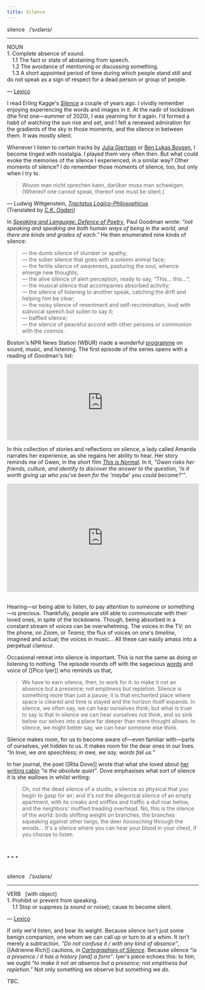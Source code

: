 ```yaml
---
title: Silence
---
```


<div class='pt-4 pb-4 flex place-content-center'>
  <div class='w-2/3 pt-6 pb-2 pl-6 pr-6 mb-4 rounded-lg bg-beige bg-opacity-50 dark:bg-gray-900 dark:bg-opacity-30'>
  <p class='text-base text-center'>
    silence &nbsp; /ˈsʌɪləns/
  </p>
  <hr class='border-beigeDarker dark:border-gray-800'/>
  <p class='text-left text-sm font-light'>
    NOUN <br/>
    1. Complete absence of sound. <br/>
    &emsp;1.1 The fact or state of abstaining from speech. <br/>
    &emsp;1.2 The avoidance of mentioning or discussing something. <br/>
    &emsp;1.3 A short appointed period of time during which people stand still and do not speak as a sign of respect for a dead person or group of people.
  </p>
  <p class='pt-2 text-xs text-center font-light'>
    — <a href='https://www.lexico.com/definition/silence' target="_blank">Lexico</a>
  </p>
  </div>
</div>



I read Erling Kagge's [_Silence_](https://www.worldcat.org/oclc/1064090469) a couple of years ago. I vividly remember enjoying experiencing the words and images in it. At the nadir of lockdown (the first one—summer of 2020), I was yearning for it again. I'd formed a habit of watching the sun rise and set, and I felt a renewed admiration for the gradients of the sky in those moments, and the silence in between them. It was mostly silent.

Whenever I listen to certain tracks by [Julia Gjertsen](https://soundcloud.com/juliagjertsen) or [Ben Lukas Boysen](https://soundcloud.com/benlukasboysen), I become tinged with nostalgia. I played them very often then. But what could evoke the memories of the silence I experienced, in a similar way? Other moments of silence? I do remember those moments of silence, too, but only when I try to.

<blockquote class='font-serif text-justify leading-relaxed align-middle'>
  Wovon man nicht sprechen kann, darüber muss man schweigen.<br/>
  (Whereof one cannot speak, thereof one must be silent.)
</blockquote>
<p class='font-serif text-right pr-4 -mt-4'>
  — Ludwig Wittgenstein, <a href="https://www.worldcat.org/oclc/1086999432" target="_blank"><em>Tractatus Logico-Philosophicus</em></a><br/>
  (Translated by <a href="https://www.worldcat.org/oclc/1120937278" target="_blank">C.K. Ogden</a>)
</p>

In [_Speaking and Language: Defence of Poetry_](https://www.worldcat.org/oclc/221223), Paul Goodman wrote: _“not speaking and speaking are both human ways of being in the world, and there are kinds and grades of each.”_ He then enumerated nine kinds of silence:

> — the dumb silence of slumber or apathy;<br/>
— the sober silence that goes with a solemn animal face;<br/>
— the fertile silence of awareness, pasturing the soul, whence emerge new thoughts;<br/>
— the alive silence of alert perception, ready to say, “This… this…”;<br/>
— the musical silence that accompanies absorbed activity;<br/>
— the silence of listening to another speak, catching the drift and helping him be clear;<br/>
— the noisy silence of resentment and self-recrimination, loud with subvocal speech but sullen to say it;<br/>
— baffled silence;<br/>
— the silence of peaceful accord with other persons or communion with the cosmos.

Boston's NPR News Station (WBUR) made a wonderful [programme](https://soundcloud.com/stylusradio) on sound, music, and listening. The first episode of the series opens with a reading of Goodman's list:

<iframe width="100%" height="200" scrolling="no" frameborder="no" src="https://w.soundcloud.com/player/?url=https%3A//api.soundcloud.com/tracks/181828661&color=%23949494&hide_related=true&show_comments=false&show_user=true&show_reposts=false&show_teaser=false&visual=true"></iframe><br/>

In this collection of stories and reflections on silence, a lady called Amanda narrates her experience, as she regains her ability to hear. Her story reminds me of Gwen, in the short film [_This is Normal_](https://vimeo.com/115687850). In it, _“Gwen risks her friends, culture, and identity to discover the answer to the question, 'Is it worth giving up who you've been for the 'maybe' you could become?'”_.

<div style="padding:56.25% 0 0 0;position:relative;"><iframe src="https://player.vimeo.com/video/115687850?color=ffffff" style="position:absolute;top:0;left:0;width:100%;height:100%;" frameborder="0" allow="autoplay; fullscreen; picture-in-picture" allowfullscreen></iframe></div><script src="https://player.vimeo.com/api/player.js"></script><br/>

Hearing—or being able to listen, to pay attention to someone or something—is precious. Thankfully, people are still able to communicate with their loved ones, in spite of the lockdowns. Though, being absorbed in a constant stream of _voices_ can be overwhelming. The voices in the TV; on the phone, on _Zoom_, or _Teams_; the flux of voices on one's _timeline_, imagined and actual; the voices in music... All these can easily amass into a perpetual clamour.

Occasional retreat into silence is important. This is not the same as doing or listening to nothing. The episode rounds off with the sagacious [words](http://content.time.com/time/magazine/article/0,9171,160855,00.html) and voice of [[Pico Iyer]] who reminds us that,

> We have to earn silence, then, to work for it: to make it not an absence but a presence; not emptiness but repletion. Silence is something more than just a pause; it is that enchanted place where space is cleared and time is stayed and the horizon itself expands. In silence, we often say, we can hear ourselves think; but what is truer to say is that in silence we can hear ourselves not think, and so sink below our selves into a place far deeper than mere thought allows. In silence, we might better say, we can hear someone else think.

Silence makes room, for us to become aware of—even familiar with—parts of ourselves, yet hidden to us. It makes room for the dear ones in our lives. _“In love, we are speechless; in awe, we say, words fail us.”_

In her journal, the poet [[Rita Dove]] wrote that what she loved about [her writing cabin](http://people.virginia.edu/~rfd4b/dreaming.pdf) *“is the absolute quiet”*. Dove emphasises what sort of silence it is she wallows in whilst writing:

> Oh, not the dead silence of a studio, a silence so physical that you begin to gasp for air; and it's not the allegorical silence of an empty apartment, with its creaks and sniffles and traffic a dull roar below, and the neighbors' muffled treading overhead. No, this is the silence of the world: birds shifting weight on branches, the branches squeaking against other twigs, the deer *hooosching* through the woods... It's a silence where you can hear your blood in your chest, if you choose to listen.

<br/><div class='text-center text-2xl font-serif'>* * *</div><br/>

<div class='pt-4 pb-4 flex place-content-center'>
  <div class='w-2/3 pt-6 pb-2 pl-6 pr-6 mb-4 rounded-lg bg-beige bg-opacity-50 dark:bg-gray-900 dark:bg-opacity-30'>
  <p class='text-lg text-center'>
    silence &nbsp; /ˈsʌɪləns/
  </p>
  <hr class='border-beigeDarker dark:border-gray-800'/>
  <p class='text-left text-sm font-light'>
    VERB &nbsp; [with object]<br/>
    1. Prohibit or prevent from speaking. <br/>
    &emsp;1.1 Stop or suppress (a sound or noise); cause to become silent.
  </p>
  <p class='pt-2 text-xs text-center font-light'>
    — <a href='https://www.lexico.com/definition/silence' target="_blank">Lexico</a>
  </p>
  </div>
</div>

If only we'd listen, and bear its weight. Because silence isn't just some benign companion, one whom we can call up or turn to at a whim. It isn't merely a subtraction. *“Do not confuse it / with any kind of absence”*,  [[Adrienne Rich]] cautions, in [*Cartographies of Silence*](/poems-by-adrienne-rich). Because silence *“is a presence / it has a history [and] a form”*. Iyer's piece echoes this: to him, we ought *“to make it not an absence but a presence; not emptiness but repletion.”* Not only something we observe but something we *do*.

TBC.
